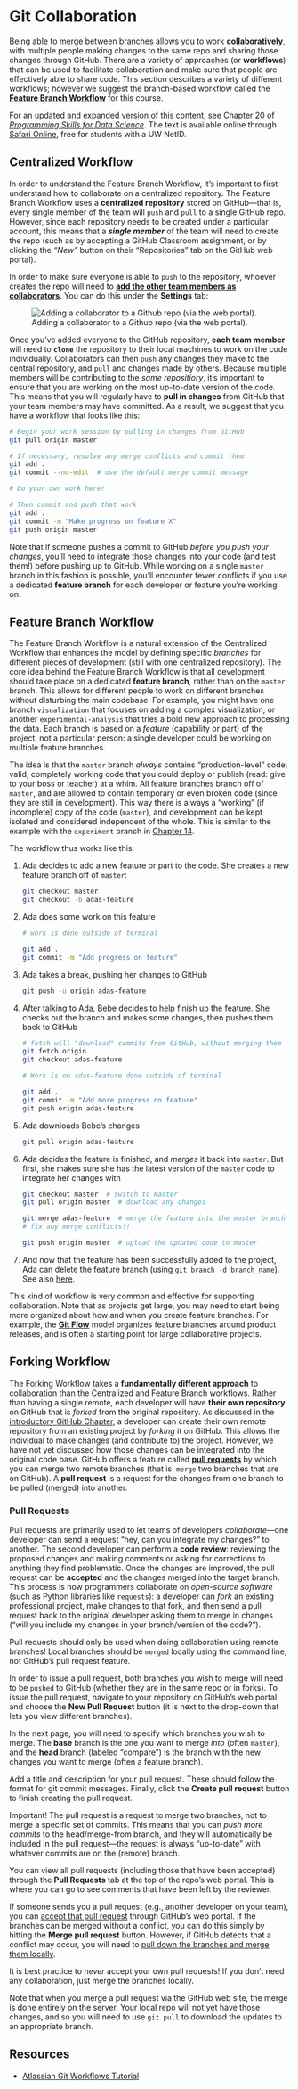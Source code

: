 # Git Collaboration {#git-collaboration}

Being able to merge between branches allows you to work **collaboratively**, with multiple people making changes to the same repo and sharing those changes through GitHub. There are a variety of approaches (or **workflows**) that can be used to facilitate collaboration and make sure that people are effectively able to share code. This section describes a variety of different workflows; however we suggest the branch-based workflow called the [**Feature Branch Workflow**](https://www.atlassian.com/git/tutorials/comparing-workflows#feature-branch-workflow) for this course.

<p class="alert alert-success">For an updated and expanded version of this content, see Chapter 20 of [_Programming Skills for Data Science_](https://programming-for-data-science.github.io/). The text is available online through [Safari Online](https://www.safaribooksonline.com/library/view/-/9780135159071/?ar), free for students with a UW NetID.</p>

## Centralized Workflow
In order to understand the Feature Branch Workflow, it's important to first understand how to collaborate on a centralized repository. The Feature Branch Workflow uses a **centralized repository** stored on GitHub&mdash;that is, every single member of the team will `push` and `pull` to a single GitHub repo. However, since each repository needs to be created under a particular account, this means that a ___single member___ of the team will need to create the repo (such as by accepting a GitHub Classroom assignment, or by clicking the _"New"_ button on their "Repositories" tab on the GitHub web portal).

In order to make sure everyone is able to `push` to the repository, whoever creates the repo will need to [**add the other team members as collaborators**](https://help.github.com/articles/inviting-collaborators-to-a-personal-repository/). You can do this under the **Settings** tab:

![Adding a collaborator to a Github repo (via the web portal).](img/git-branches/add-collaborator.png "add collaborator menu")

Once you've added everyone to the GitHub repository, **each team member** will need to **`clone`** the repository to their local machines to work on the code individually. Collaborators can then `push` any changes they make to the central repository, and `pull` and changes made by others. Because multiple members will be contributing to the _same repositiory_, it's important to ensure that you are working on the most up-to-date version of the code. This means that you will regularly have to **pull in changes** from GitHub that your team members may have committed. As a result, we suggest that you have a workflow that looks like this:

```bash
# Begin your work session by pulling in changes from GitHub
git pull origin master

# If necessary, resolve any merge conflicts and commit them
git add .
git commit --no-edit  # use the default merge commit message

# Do your own work here!

# Then commit and push that work
git add .
git commit -m "Make progress on feature X"
git push origin master
```

Note that if someone pushes a commit to GitHub _before you push your changes_, you'll need to integrate those changes into your code (and test them!) before pushing up to GitHub. While working on a single `master` branch in this fashion is possible, you'll encounter fewer conflicts if you use a dedicated **feature branch** for each developer or feature you're working on.

## Feature Branch Workflow
The Feature Branch Workflow is a natural extension of the Centralized Workflow that enhances the model by defining specific _branches_ for different pieces of development (still with one centralized repository). The core idea behind the Feature Branch Workflow is that all development should take place on a dedicated **feature branch**, rather than on the `master` branch. This allows for different people to work on different branches without disturbing the main codebase. For example, you might have one branch `visualization` that focuses on adding a complex visualization, or another `experimental-analysis` that tries a bold new approach to processing the data. Each branch is based on a _feature_ (capability or part) of the project, not a particular person: a single developer could be working on multiple feature branches.

The idea is that the `master` branch _always_ contains "production-level" code: valid, completely working code that you could deploy or publish (read: give to your boss or teacher) at a whim. All feature branches branch off of `master`, and are allowed to contain temporary or even broken code (since they are still in development). This way there is always a "working" (if incomplete) copy of the code (`master`), and development can be kept isolated and considered independent of the whole. This is similar to the example with the `experiment` branch in [Chapter 14](#git-branches).

The workflow thus works like this:

1. Ada decides to add a new feature or part to the code. She creates a new feature branch off of `master`:

    ```bash
    git checkout master
    git checkout -b adas-feature
    ```

2. Ada does some work on this feature

    ```bash
    # work is done outside of terminal

    git add .
    git commit -m "Add progress on feature"
    ```

3. Ada takes a break, pushing her changes to GitHub

    ```bash
    git push -u origin adas-feature
    ```

4. After talking to Ada, Bebe decides to help finish up the feature. She checks out the branch and makes some changes, then pushes them back to GitHub

    ```bash
    # fetch will "download" commits from GitHub, without merging them
    git fetch origin
    git checkout adas-feature

    # Work is on adas-feature done outside of terminal

    git add .
    git commit -m "Add more progress on feature"
    git push origin adas-feature
    ```

5. Ada downloads Bebe's changes

    ```bash
    git pull origin adas-feature
    ```

6. Ada decides the feature is finished, and _merges_ it back into `master`. But first, she makes sure she has the latest version of the `master` code to integrate her changes with

    ```bash
    git checkout master  # switch to master
    git pull origin master  # download any changes

    git merge adas-feature  # merge the feature into the master branch
    # fix any merge conflicts!!

    git push origin master  # upload the updated code to master
    ```

7. And now that the feature has been successfully added to the project, Ada can delete the feature branch (using `git branch -d branch_name`). See also [here](http://stackoverflow.com/questions/2003505/how-to-delete-a-git-branch-both-locally-and-remotely).

This kind of workflow is very common and effective for supporting collaboration. Note that as projects get large, you may need to start being more organized about how and when you create feature branches. For example, the [**Git Flow**](http://nvie.com/posts/a-successful-git-branching-model/) model organizes feature branches around product releases, and is often a starting point for large collaborative projects.

## Forking Workflow
The Forking Workflow takes a **fundamentally different approach** to collaboration than the Centralized and Feature Branch workflows. Rather than having a single remote, each developer will have **their own repository** on GitHub that is _forked_ from the original repository. As discussed in the [introductory GitHub Chapter](#git-basics), a developer can create their own remote repository from an existing project by _forking_ it on GitHub. This allows the individual to make changes (and contribute to) the project. However, we have not yet discussed how those changes can be integrated into the original code base. GitHub offers a feature called [**pull requests**](https://help.github.com/articles/creating-a-pull-request/) by which you can merge two remote branches (that is: `merge` two branches that are on GitHub). A **pull request** is a request for the changes from one branch to be pulled (merged) into another.

### Pull Requests
Pull requests are primarily used to let teams of developers _collaborate_&mdash;one developer can send a request "hey, can you integrate my changes?" to another. The second developer can perform a **code review**: reviewing the proposed changes and making comments or asking for corrections to anything they find problematic. Once the changes are improved, the pull request can be **accepted** and the changes merged into the target branch. This process is how programmers collaborate on _open-source software_ (such as Python libraries like `requests`): a developer can _fork_ an existing professional project, make changes to that fork, and then send a pull request back to the original developer asking them to merge in changes ("will you include my changes in your branch/version of the code?").

<p class="alert alert-warning">Pull requests should only be used when doing collaboration using remote branches! Local branches should be `merged` locally using the command line, not GitHub's pull request feature.</p>

In order to issue a pull request, both branches you wish to merge will need to be `pushed` to GitHub (whether they are in the same repo or in forks). To issue the pull request, navigate to your repository on GitHub's web portal and choose the **New Pull Request** button (it is next to the drop-down that lets you view different branches).

In the next page, you will need to specify which branches you wish to merge. The **base** branch is the one you want to merge _into_ (often `master`), and the **head** branch (labeled "compare") is the branch with the new changes you want to merge (often a feature branch).

Add a title and description for your pull request. These should follow the format for git commit messages. Finally, click the **Create pull request** button to finish creating the pull request.

<p class="alert alert-info">Important! The pull request is a request to merge two branches, not to merge a specific set of commits. This means that you can _push more commits_ to the head/merge-from branch, and they will automatically be included in the pull request&mdash;the request is always "up-to-date" with whatever commits are on the (remote) branch.</p>

You can view all pull requests (including those that have been accepted) through the **Pull Requests** tab at the top of the repo's web portal. This is where you can go to see comments that have been left by the reviewer.

If someone sends you a pull request (e.g., another developer on your team), you can [accept that pull request](https://help.github.com/articles/merging-a-pull-request/) through GitHub's web portal. If the branches can be merged without a conflict, you can do this simply by hitting the **Merge pull request** button. However, if GitHub detects that a conflict may occur, you will need to [pull down the branches and merge them locally](https://help.github.com/articles/checking-out-pull-requests-locally).

<p class="alert alert-warning">It is best practice to _never_ accept your own pull requests! If you don't need any collaboration, just merge the branches locally.</p>

Note that when you merge a pull request via the GitHub web site, the merge is done entirely on the server. Your local repo will not yet have those changes, and so you will need to use `git pull` to download the updates to an appropriate branch.

## Resources {-}
<div class="list-condensed">
- [Atlassian Git Workflows Tutorial](https://www.atlassian.com/git/tutorials/comparing-workflows)
</div>
